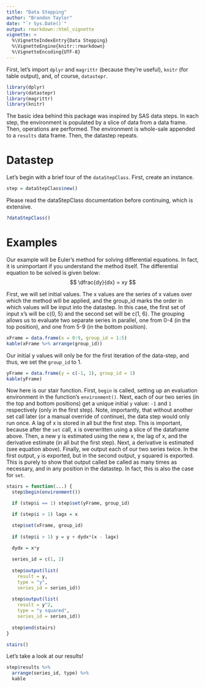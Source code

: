 ```yaml
---
title: "Data Stepping"
author: "Brandon Taylor"
date: "`r Sys.Date()`"
output: rmarkdown::html_vignette
vignette: >
  %\VignetteIndexEntry{Data Stepping}
  %\VignetteEngine{knitr::rmarkdown}
  %\VignetteEncoding{UTF-8}
---
```


First, let's import `dplyr` and `magrittr` (because they're useful), `knitr` (for table output), and, of course, `datastepr`.
```r
library(dplyr)
library(datastepr)
library(magrittr)
library(knitr)
```

The basic idea behind this package was inspired by SAS data steps. In each step, the environment is populated by a slice of data from a data frame. Then, operations are performed. The environment is whole-sale appended to a `results` data frame. Then, the datastep repeats.

# Datastep
Let's begin with a brief tour of the `dataStepClass`. First, create an instance.

```r
step = dataStepClass$new()
```

Please read the dataStepClass documentation before continuing, which is extensive.
```r
?dataStepClass()
```

# Examples
Our example will be Euler's method for solving differential equations. In fact, it is unimportant if you understand the method itself. The differential equation to be solved is given below:
$$ \dfrac{dy}{dx} = xy $$

First, we will set initial values. The x values are the series of x values over which the method will be applied, and the group_id marks the order in which values will be input into the datastep. In this case, the first set of input x's will be c(0, 5) and the second set will be c(1, 6). The grouping allows us to evaluate two separate series in parallel, one from 0-4 (in the top position), and one from 5-9 (in the bottom position).

```r
xFrame = data.frame(x = 0:9, group_id = 1:5)
kable(xFrame %>% arrange(group_id))
```


Our initial y values will only be for the first iteration of the data-step, and thus, we set the `group_id` to 1.
```r
yFrame = data.frame(y = c(-1, 1), group_id = 1)
kable(yFrame)
```

Now here is our stair function. First, `begin` is called, setting up an evaluation environment in the function's `environment()`. Next,  each of our two series (in the top and bottom positions) get a unique initial `y` value: `-1` and `1` respectively (only in the first step). Note, importantly, that without another set call later (or a manual override of continue), the data step would only run once. A lag of x is stored in all but the first step. This is important, because after the `set` call, x is overwritten using a slice of the dataframe above. Then, a new y is estimated using the new x, the lag of x, and the derivative estimate (in all but the first step). Next, a derivative is estimated (see equation above). Finally, we output each of our two series twice. In the first output, `y` is exported, but in the second output, y squared is exported. This is purely to show that output called be called as many times as necessary, and in any position in the datastep. In fact, this is also the case for `set`.

```r
stairs = function(...) {
  step$begin(environment())

  if (step$i == 1) step$set(yFrame, group_id)

  if (step$i > 1) lagx = x

  step$set(xFrame, group_id)
  
  if (step$i > 1) y = y + dydx*(x - lagx)
 
  dydx = x*y

  series_id = c(1, 2)
  
  step$output(list(
    result = y,
    type = "y",
    series_id = series_id))
  
  step$output(list(
    result = y^2,
    type = "y squared",
    series_id = series_id))
  
  step$end(stairs)
}

stairs()
```

Let's take a look at our results!

```r
step$results %>%
  arrange(series_id, type) %>%
  kable
```